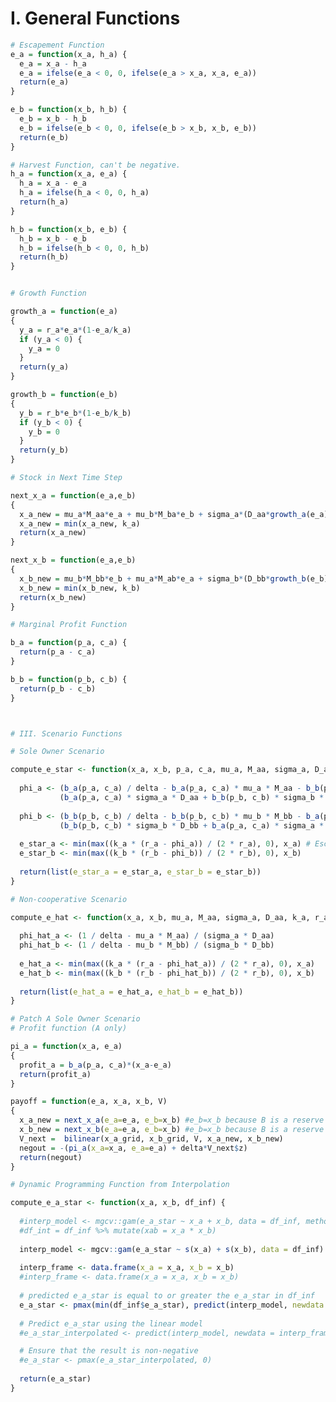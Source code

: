
# I. General Functions

```r

# Escapement Function
e_a = function(x_a, h_a) {
  e_a = x_a - h_a
  e_a = ifelse(e_a < 0, 0, ifelse(e_a > x_a, x_a, e_a))
  return(e_a)
}

e_b = function(x_b, h_b) {
  e_b = x_b - h_b
  e_b = ifelse(e_b < 0, 0, ifelse(e_b > x_b, x_b, e_b))
  return(e_b)
}

# Harvest Function, can't be negative.
h_a = function(x_a, e_a) {
  h_a = x_a - e_a
  h_a = ifelse(h_a < 0, 0, h_a)
  return(h_a)
}

h_b = function(x_b, e_b) {
  h_b = x_b - e_b
  h_b = ifelse(h_b < 0, 0, h_b)
  return(h_b)
}


# Growth Function

growth_a = function(e_a)
{
  y_a = r_a*e_a*(1-e_a/k_a)
  if (y_a < 0) {
    y_a = 0
  }
  return(y_a)
}

growth_b = function(e_b)
{
  y_b = r_b*e_b*(1-e_b/k_b)
  if (y_b < 0) {
    y_b = 0
  }
  return(y_b)
}

# Stock in Next Time Step

next_x_a = function(e_a,e_b)
{
  x_a_new = mu_a*M_aa*e_a + mu_b*M_ba*e_b + sigma_a*(D_aa*growth_a(e_a) + D_ba*growth_b(e_b))
  x_a_new = min(x_a_new, k_a)
  return(x_a_new)
}

next_x_b = function(e_a,e_b)
{
  x_b_new = mu_b*M_bb*e_b + mu_a*M_ab*e_a + sigma_b*(D_bb*growth_b(e_b) + D_ab*growth_a(e_a))
  x_b_new = min(x_b_new, k_b)
  return(x_b_new)
}

# Marginal Profit Function

b_a = function(p_a, c_a) {
  return(p_a - c_a)
}

b_b = function(p_b, c_b) {
  return(p_b - c_b)
}



# III. Scenario Functions

# Sole Owner Scenario

compute_e_star <- function(x_a, x_b, p_a, c_a, mu_a, M_aa, sigma_a, D_aa, k_a, r_a, p_b, c_b, mu_b, M_ab, M_ba, sigma_b, D_ab, D_ba, delta) {
  
  phi_a <- (b_a(p_a, c_a) / delta - b_a(p_a, c_a) * mu_a * M_aa - b_b(p_b, c_b) * mu_a * M_ab) / 
           (b_a(p_a, c_a) * sigma_a * D_aa + b_b(p_b, c_b) * sigma_b * D_ab)
  
  phi_b <- (b_b(p_b, c_b) / delta - b_b(p_b, c_b) * mu_b * M_bb - b_a(p_a, c_a) * mu_b * M_ba) / 
           (b_b(p_b, c_b) * sigma_b * D_bb + b_a(p_a, c_a) * sigma_a * D_ba)
  
  e_star_a <- min(max((k_a * (r_a - phi_a)) / (2 * r_a), 0), x_a) # Escapement must be greater than zero and can't be greater than carrying capacity
  e_star_b <- min(max((k_b * (r_b - phi_b)) / (2 * r_b), 0), x_b)
  
  return(list(e_star_a = e_star_a, e_star_b = e_star_b))
}

# Non-cooperative Scenario

compute_e_hat <- function(x_a, x_b, mu_a, M_aa, sigma_a, D_aa, k_a, r_a, mu_b, M_bb, sigma_b, D_bb, k_b, r_b, delta) {
  
  phi_hat_a <- (1 / delta - mu_a * M_aa) / (sigma_a * D_aa)
  phi_hat_b <- (1 / delta - mu_b * M_bb) / (sigma_b * D_bb)
  
  e_hat_a <- min(max((k_a * (r_a - phi_hat_a)) / (2 * r_a), 0), x_a)
  e_hat_b <- min(max((k_b * (r_b - phi_hat_b)) / (2 * r_b), 0), x_b)
  
  return(list(e_hat_a = e_hat_a, e_hat_b = e_hat_b))
}

# Patch A Sole Owner Scenario
# Profit function (A only)

pi_a = function(x_a, e_a)
{
  profit_a = b_a(p_a, c_a)*(x_a-e_a)
  return(profit_a)
}

payoff = function(e_a, x_a, x_b, V)
{
  x_a_new = next_x_a(e_a=e_a, e_b=x_b) #e_b=x_b because B is a reserve
  x_b_new = next_x_b(e_a=e_a, e_b=x_b) #e_b=x_b because B is a reserve
  V_next =  bilinear(x_a_grid, x_b_grid, V, x_a_new, x_b_new)
  negout = -(pi_a(x_a=x_a, e_a=e_a) + delta*V_next$z) 
  return(negout)
}

# Dynamic Programming Function from Interpolation

compute_e_a_star <- function(x_a, x_b, df_inf) {
  
  #interp_model <- mgcv::gam(e_a_star ~ x_a + x_b, data = df_inf, method = "REML")
  #df_int = df_inf %>% mutate(xab = x_a * x_b) 
  
  interp_model <- mgcv::gam(e_a_star ~ s(x_a) + s(x_b), data = df_inf)
  
  interp_frame <- data.frame(x_a = x_a, x_b = x_b)
  #interp_frame <- data.frame(x_a = x_a, x_b = x_b)
  
  # predicted e_a_star is equal to or greater the e_a_star in df_inf
  e_a_star <- pmax(min(df_inf$e_a_star), predict(interp_model, newdata = interp_frame)) # Keep as df_inf
  
  # Predict e_a_star using the linear model
  #e_a_star_interpolated <- predict(interp_model, newdata = interp_frame)

  # Ensure that the result is non-negative
  #e_a_star <- pmax(e_a_star_interpolated, 0)
  
  return(e_a_star)
}

```